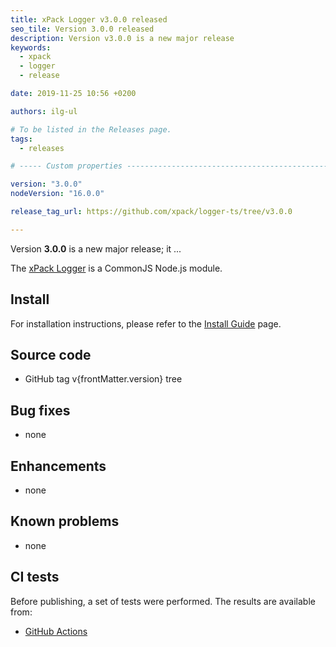 ```yaml
---
title: xPack Logger v3.0.0 released
seo_tile: Version 3.0.0 released
description: Version v3.0.0 is a new major release
keywords:
  - xpack
  - logger
  - release

date: 2019-11-25 10:56 +0200

authors: ilg-ul

# To be listed in the Releases page.
tags:
  - releases

# ----- Custom properties -----------------------------------------------------

version: "3.0.0"
nodeVersion: "16.0.0"

release_tag_url: https://github.com/xpack/logger-ts/tree/v3.0.0

---
```




Version **3.0.0** is a new major release; it ...

<!-- truncate -->

<PageMetadata title={frontMatter.seo_title} />

The [xPack Logger](https://xpack.github.io/logger-ts/)
is a CommonJS Node.js module.

<Prerequisites nodeVersion={frontMatter.nodeVersion}/>

## Install

For installation instructions, please refer to the
[Install Guide](/docs/install/)
page.

## Source code

- <Link to={frontMatter.release_tag_url}>GitHub tag v{frontMatter.version} tree</Link>

## Bug fixes

- none

## Enhancements

- none

## Known problems

- none

## CI tests

Before publishing, a set of tests were performed.
The results are available from:

- [GitHub Actions](https://github.com/xpack/logger-ts/actions)

<DownloadAnalytics />


